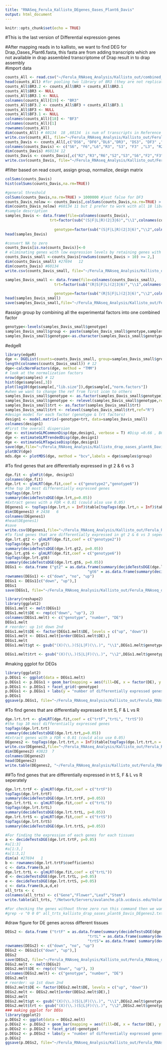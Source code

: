 ```yaml
---
title: "RNASeq_Ferula_Kallisto_DEgenes_Oases_Plant6_Davis"
output: html_document
---
```


```r
knitr::opts_chunk$set(echo = TRUE)
```

#This is the last version of Differential expression genes

#After mapping reads in to kallisto, we want to find DEG for Drap_Oases_Plant6.fasta, this fasta are from adding transcripts which are not available in drap assembled transcriptome of Drap result in to drap assembly  
#import data

```r
counts_All <- read.csv("~/Ferula_RNAseq_Analysis/Kallisto_out/combined_drap_oases_plant6_counts_kallisto.csv", header=T, row.names = "target_id")
head(counts_All) #for pooling two library of BR3 (they are not replication)
counts_All$BR3.2 <- counts_All$BR3 + counts_All$BR3.1
counts_All$BR3 <- NULL
counts_All$BR3.1 <- NULL
colnames(counts_All)[19] <- "BR3"
counts_All$BF3.2 <- counts_All$BF3 + counts_All$BF3.1
counts_All$BF3 <- NULL
counts_All$BF3.1 <- NULL
colnames(counts_All)[18] <- "BF3"
colnames(counts_All)[1] 
rownames(counts_All)
dim(counts_All) # 60134  18 ,60134  is num of transcripts in Reference
write.csv(counts_All, file="~/Ferula_RNAseq_Analysis/Kallisto_out/Ferula_RNAseq_combined_drap_oases_plant6_counts_kallisto.csv")
counts_Davis <- counts_All[,c("DS6", "DF6","DL6","DR3", "DS3", "DF3" ,"DL3", "DR2", "DS2" ,"DF2" ,"DL2", "DR6")]
colnames(counts_Davis) <- c("S6", "F6","L6","R3", "S3", "F3" ,"L3", "R2", "S2" ,"F2" ,"L2", "R6")
dim(counts_Davis) #60134 12
counts_Davis <- counts_Davis[,c("R2","R3","R6","S2","S3","S6","F2","F3","F6","L2","L3","L6")] #change the order or colnames to put same tissues near each other
write.csv(counts_Davis, file="~/Ferula_RNAseq_Analysis/Kallisto_out/Ferula_RNAseq_combined_drap_oases_plant6_Davis_counts_kallisto.csv")
```

#filter based on read count, assign group, normalize, design matrix

```r
colSums(counts_Davis)
hist(colSums(counts_Davis,na.rm=TRUE))

#general threshold
colSums(counts_Davis,na.rm=TRUE) > 1000000 #just false for DF3
counts_Davis_nolow <- counts_Davis[,colSums(counts_Davis,na.rm=TRUE) > 1000000]
dim(counts_Davis_nolow) #60134 11 but I prefer to work with all 18 libraries
#sample description
samples_Davis <- data.frame(file=colnames(counts_Davis),
                    trt=factor(sub("(S|F|L|R)(2|3|6)","\\1",colnames(counts_Davis))),
                    
                      genotype=factor(sub("(S|F|L|R)(2|3|6)","\\2",colnames(counts_Davis)))) 
head(samples_Davis) 

#convert NA to zero
counts_Davis[is.na(counts_Davis)]<-0
# eliminating genes with low expression levels by retaining genes with > 10 reads in > 3 samples
counts_Davis_small <-counts_Davis[rowSums(counts_Davis > 10) >= 2,] 
dim(counts_Davis_small) #27694   12
dim(counts_Davis) #60134
write.csv(counts_Davis_small, file="~/Ferula_RNAseq_Analysis/Kallisto_out/Ferula_RNAseq_combined_drap_oases_plant6_Davis_small_counts_kallisto.csv") # use this for downstream analysis

```

```r
samples_Davis_small <- data.frame(file=colnames(counts_Davis_small),                     
                      trt=factor(sub("(R|S|F|L)(2|3|6)","\\1",colnames(counts_Davis_small))),
                    
                      genotype=factor(sub("(R|S|F|L)(2|3|6)","\\2",colnames(counts_Davis_small)))) 
head(samples_Davis_small)
save(samples_Davis_small,file="~/Ferula_RNAseq_Analysis/Kallisto_out/Ferula_RNAse_combined_drap_oases_plant6_samples_Davis_small_kalliso.Rdata")
```

#assign group by combining all the experimental factors into one combined factor

```r
genotype<-levels(samples_Davis_small$genotype)
samples_Davis_small$group <- paste(samples_Davis_small$genotype,samples_Davis_small$trt,sep=".")
samples_Davis_small$genotype<-as.character(samples_Davis_small$genotype)
```

#edgeR

```r
library(edgeR)
dge <- DGEList(counts=counts_Davis_small, group=samples_Davis_small$group) 
length(colnames(counts_Davis_small)) # 12
dge<-calcNormFactors(dge, method = "TMM")
# look at the normalization factors
nrow(dge$samples) # 12 
hist(dge$samples[,3]) 
plot(log10(dge$sample[,"lib.size"]),dge$sample[,"norm.factors"]) 
#when we want to change the ref from first icon to others
samples_Davis_small$genotype <- as.factor(samples_Davis_small$genotype)
samples_Davis_small$genotype <- relevel(samples_Davis_small$genotype,ref="3") # plant3 reads 
samples_Davis_small$trt <- as.factor(samples_Davis_small$trt)
samples_Davis_small$trt <- relevel(samples_Davis_small$trt,ref="R")
#design model for each factor (genotype & trt factors)
design1 <- model.matrix(~genotype+trt, data=samples_Davis_small)
colnames(design1)
#First the overall dispersion
dge <- estimateGLMCommonDisp(dge,design1, verbose = T) #Disp =0.66 , BCV =0.81
dge <- estimateGLMTrendedDisp(dge,design1)
dge <- estimateGLMTagwiseDisp(dge,design1)
save(dge,file="~/Ferula_RNAseq_Analysis/Kallisto_drap_oases_plant6_Davis.dge.Rdata")
plotBCV(dge)
mds.dge <- plotMDS(dge, method = "bcv",labels = dge$samples$group)
```

#To find genes that are differentially expressed in gt 2 & 6 vs 3

```r
dge.fit <- glmFit(dge, design1)
colnames(dge.fit)
dge.lrt <- glmLRT(dge.fit,coef = c("genotype2","genotype6"))
#the top 10 most differentially expressed genes
topTags(dge.lrt)
summary(decideTestsDGE(dge.lrt,p=0.05))
#Extract genes with a FDR < 0.01 (could also use 0.05)
DEgenes1 <- topTags(dge.lrt,n = Inf)$table[topTags(dge.lrt,n = Inf)$table$FDR<0.05,]
dim(DEgenes1) # 2438   6
colnames(DEgenes1)
#head(DEgenes1)
#save 
write.csv(DEgenes1,file="~/Ferula_RNAseq_Analysis/Kallisto_out/Ferula_RNAseq_drap_oases_plant6_Davis_DEgenes1.csv")
#To find genes that are differentially expressed in gt 2 & 6 vs 3 seperately
dge.lrt.gt2 <- glmLRT(dge.fit,coef = c("genotype2"))
topTags(dge.lrt.gt2)
summary(decideTestsDGE(dge.lrt.gt2, p=0.05))
dge.lrt.gt6 <- glmLRT(dge.fit,coef = c("genotype6"))
topTags(dge.lrt.gt6)
summary(decideTestsDGE(dge.lrt.gt6, p=0.05))
DEGs1 <- data.frame ("gt2" = as.data.frame(summary(decideTestsDGE(dge.lrt.gt2, p=0.05)))$Freq,
                                     "gt6" = as.data.frame(summary(decideTestsDGE(dge.lrt.gt6, p=0.05)))$Freq)
rownames(DEGs1) <- c("down", "no", "up")
DEGs1 <- DEGs1[c("down", "up"),]
DEGs1
save(DEGs1, file="~/Ferula_RNAseq_Analysis/Kallisto_out/Ferula_RNAseq_drap_oases_plant6_Davis_DEGs1.Rdata")
```

```r
library(reshape2)
library(ggplot2)
DEGs1.melt <- melt(DEGs1)
DEGs1.melt$DE <- rep(c("down", "up"), 2)
colnames(DEGs1.melt) <- c("genotype", "number", "DE")
DEGs1.melt
# reorder: up 1st down 2nd 
DEGs1.melt$DE <- factor(DEGs1.melt$DE, levels = c("up", "down"))
DEGs1.melt <- DEGs1.melt[order(DEGs1.melt$DE),]
DEGs1.melt
DEGs1.melt$gt <- gsub("(X)(\\.)(S|L|F)(\\.)", "\\1",DEGs1.melt$genotype)

DEGs1.melt$trt <- gsub("(X)(\\.)(S|L|F)(\\.)", "\\2",DEGs1.melt$genotype)
```

#making ggplot for DEGs

```r
library(ggplot2)
p.DEGs1 <- ggplot(data = DEGs1.melt)
p.DEGs1 <- p.DEGs1 + geom_bar(mapping = aes(fill=DE, x = factor(DE), y = number) , stat= "identity")
p.DEGs1 <- p.DEGs1 + facet_grid(~genotype) 
p.DEGs1 <- p.DEGs1 + labs(y = "number of differentially expressed genes", x = "")
p.DEGs1
ggsave(p.DEGs1, file="~/Ferula_RNAseq_Analysis/Kallisto_out/Ferula_RNAseq_drap_oases_plant6_Davis_p.DEGs1.png")
```

#To find genes that are differentially expressed in trt S, F & L vs R 

```r
dge.lrt.trt <- glmLRT(dge.fit,coef = c("trtF","trtL", "trtS"))
#the top 10 most differentially expressed genes
topTags(dge.lrt.trt)
summary(decideTestsDGE(dge.lrt.trt,p=0.05))
#Extract genes with a FDR < 0.01 (could also use 0.05)
DEgenes2 <- topTags(dge.lrt.trt,n = Inf)$table[topTags(dge.lrt.trt,n = Inf)$table$FDR<0.05,]
write.csv(DEgenes2,file="~/Ferula_RNAseq_Analysis/Kallisto_out/Ferula_RNAseq_drap_oases_plant6_Davis_DEgenes2.csv")
dim(DEgenes2) #3823  7
colnames(DEgenes2)
head(DEgenes2)
write.table(DEgenes2, "~/Ferula_RNAseq_Analysis/Kallisto_out/Ferula_RNAseq_drap_oases_plant6_DEgenes2ID.txt", col.names = T, row.names = T)
```

##To find genes that are differentially expressed in trt S, F & L vs R seperately

```r
dge.lrt.trtF <- glmLRT(dge.fit,coef = c("trtF"))
topTags(dge.lrt.trtF)
summary(decideTestsDGE(dge.lrt.trtF, p=0.05))
dge.lrt.trtL <- glmLRT(dge.fit,coef = c("trtL"))
topTags(dge.lrt.trtL)
summary(decideTestsDGE(dge.lrt.trtL, p=0.05))
dge.lrt.trtS <- glmLRT(dge.fit,coef = c("trtS"))
topTags(dge.lrt.trtS)
summary(decideTestsDGE(dge.lrt.trtS, p=0.05))
```

```r
#For finding the expression of each genes for each tissues
a <- decideTestsDGE(dge.lrt.trtF, p=0.05)
#a[1:3]
#a[1:3,]
#a[1:3,1]
dim(a) #27694   1
b <- rownames(dge.lrt.trtF$coefficients)
c <- data.frame(b,a)
dge.lrt.trtL <- glmLRT(dge.fit,coef = c("trtL"))
d <- decideTestsDGE(dge.lrt.trtL, p=0.05)
e <- decideTestsDGE(dge.lrt.trtS, p=0.05)
c <- data.frame(b,a,d,e)
all_trts <- c
colnames(all_trts) <- c("Gene","Flower","Leaf","Stem")
write.table(all_trts, "/Network/Servers/avalanche.plb.ucdavis.edu/Volumes/Mammoth/Users/hajaramini/Ferula_RNAseq_Analysis/Kallisto_out/all_trts_kallisto_drap_oases_plant6_Davis_DEgenes2.txt", col.names = T, row.names = T)

#For checking the genes without three zero run this command then we want to see DEGs are located in which modules.
#grep -v "0 0 0" all_trts_kallisto_drap_oases_plant6_Davis_DEgenes2.txt > all_trts_kallisto_drap_oases_plant6_Davis_DEgenes2_NoThreeZero.txt 
```

#draw figure for DE genes across different tissues

```r
DEGs2 <- data.frame ("trtF" = as.data.frame(summary(decideTestsDGE(dge.lrt.trtF, p=0.05)))$Freq,
                                     "trtL" = as.data.frame(summary(decideTestsDGE(dge.lrt.trtL, p=0.05)))$Freq,
                                     "trtS"= as.data.frame( summary(decideTestsDGE(dge.lrt.trtS, p=0.05)))$Freq)
rownames(DEGs2) <- c("down", "no", "up")
DEGs2 <- DEGs2[c("down", "up"),]
DEGs2
save(DEGs2, file="~/Ferula_RNAseq_Analysis/Kallisto_out/Ferula_RNAseq_drap_oases_plant6_DEGs2.Rdata")
DEGs2.melt <- melt(DEGs2)
DEGs2.melt$DE <- rep(c("down", "up"), 3)
colnames(DEGs2.melt) <- c("genotype", "number", "DE")
DEGs2.melt
# reorder: up 1st down 2nd 
DEGs2.melt$DE <- factor(DEGs2.melt$DE, levels = c("up", "down"))
DEGs2.melt <- DEGs2.melt[order(DEGs2.melt$DE),]
DEGs2.melt
DEGs2.melt$gt <- gsub("(X)(\\.)(S|L|F)(\\.)", "\\1",DEGs2.melt$genotype)
DEGs2.melt$trt <- gsub("(X)(\\.)(S|L|F)(\\.)", "\\2",DEGs2.melt$genotype)
### making ggplot for DEGs
library(ggplot2)
p.DEGs2 <- ggplot(data = DEGs2.melt)
p.DEGs2 <- p.DEGs2 + geom_bar(mapping = aes(fill=DE, x = factor(DE), y = number) , stat= "identity")
p.DEGs2 <- p.DEGs2 + facet_grid(~genotype) 
p.DEGs2 <- p.DEGs2 + labs(y = "number of differentially expressed genes", x = "")
p.DEGs2
ggsave(p.DEGs2, file="~/Ferula_RNAseq_Analysis/Kallisto_out/Ferula_RNAseq_drap_oases_plant6_Davis_p.DEGs2.png")
```



